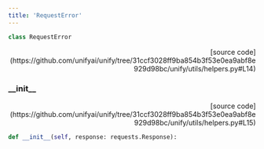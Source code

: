 ```yaml
---
title: 'RequestError'
---
```


```python
class RequestError
```

<p align="right">[source code](https://github.com/unifyai/unify/tree/31ccf3028ff9ba854b3f53e0ea9abf8e929d98bc/unify/utils/helpers.py#L14)</p>



### \_\_init\_\_

<p align="right">[source code](https://github.com/unifyai/unify/tree/31ccf3028ff9ba854b3f53e0ea9abf8e929d98bc/unify/utils/helpers.py#L15)</p>

```python
def __init__(self, response: requests.Response):
```

